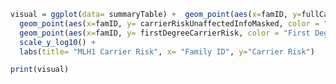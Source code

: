 ```r
visual = ggplot(data= summaryTable) +  geom_point(aes(x=famID, y=fullCarrierRisk, color="Full Carrier Risk")) +
  geom_point(aes(x=famID, y= carrierRiskUnaffectedInfoMasked, color = "Carrier Risk with Unaffected Info Masked")) +
  geom_point(aes(x=famID, y= firstDegreeCarrierRisk, color = "First Degree Carrier Risk")) +
  scale_y_log10() +
  labs(title= "MLH1 Carrier Risk", x= "Family ID", y="Carrier Risk")

print(visual)
```

